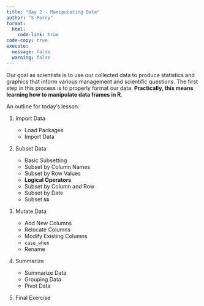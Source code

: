 ```yaml
---
title: "Day 2 - Manipulating Data"
author: "S Perry"
format:
  html:
    code-link: true
code-copy: true
execute: 
  message: false
  warning: false
---
```


Our goal as scientists is to use our collected data to produce statistics and graphics that inform various management and scientific questions. The first step in this process is to properly format our data. **Practically, this means learning how to manipulate data frames in R**.

An outline for today's lesson:

1.  Import Data

    -   Load Packages
    -   Import Data

2.  Subset Data

    -   Basic Subsetting
    -   Subset by Column Names
    -   Subset by Row Values
    -   **Logical Operators**
    -   Subset by Column and Row
    -   Subset by Date
    -   Subset `NA`

3.  Mutate Data

    -   Add New Columns
    -   Relocate Columns
    -   Modify Existing Columns
    -   `case_when`
    -   Rename

4.  Summarize

    -   Summarize Data
    -   Grouping Data
    -   Pivot Data

5.  Final Exercise
